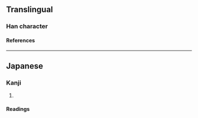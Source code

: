 {{character info/new}}
==Translingual==

===Han character===
{{Han char|rn=19|rad=力|as=08|sn=10|four=25427|canj=HIKS|ids=⿱⿰生丸力}}

====References====
{{Han ref|kx=0147.381|uh=351F}}

----

==Japanese==

===Kanji===
{{ja-kanji|rs=力08}}

# {{alternative form of|勢|lang=ja}}

====Readings====
{{ja-readings
|goon=せ
|kanon=せい
|kanyoon=ぜい
|kun=いきお-い
}}